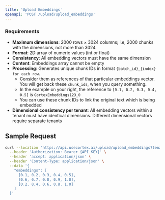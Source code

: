 ```yaml
---
title: 'Upload Embeddings'
openapi: 'POST /upload/upload_embeddings'
---
```


### Requirements
- **Maximum dimensions**: 2000 rows × 3024 columns; i.e, 2000 chunks with the dimensions, not more than 3024
- **Format**: 2D array of numeric values (int or float)
- **Consistency**: All embedding vectors must have the same dimension
- **Content**: Embeddings array cannot be empty
- **Processing**: Generates unique chunk IDs in format `{batch_id}_{index} for each row`. 
  - Consider them as references of that particular embeddings vector. You will get back these `chunk_ids`, when you query something.
  - In the example on your right, the reference to `[0.1, 0.2, 0.3, 0.4, 0.5]` is `CortexEmbeddings123_0`
  - You can use these chunk IDs to link the original text which is being embedded
- **Dimensional consistency per tenant**: All embedding vectors within a tenant must have identical dimensions. Different dimensional vectors require separate tenants

## Sample Request

```bash
curl --location 'https://api.usecortex.ai/upload/upload_embeddings?tenant_id={TENANT_ID}&sub_tenant_id={SUB_TENANT_ID}' \
  --header 'Authorization: Bearer {API_KEY}' \
  --header 'accept: application/json' \
  --header 'Content-Type: application/json' \
  --data '{
    "embeddings": [
      [0.1, 0.2, 0.3, 0.4, 0.5],
      [0.6, 0.7, 0.8, 0.9, 1.0],
      [0.2, 0.4, 0.6, 0.8, 1.0]
    ]
  }'
```
